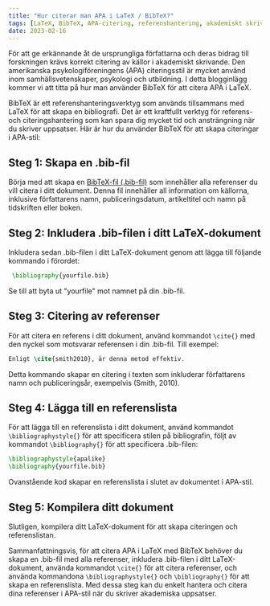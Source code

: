 ```yaml
---
title: "Hur citerar man APA i LaTeX / BibTeX?"
tags: [LaTeX, BibTeX, APA-citering, referenshantering, akademiskt skrivande]
date: 2023-02-16
---
```


För att ge erkännande åt de ursprungliga författarna och deras bidrag till forskningen krävs korrekt citering av källor i akademiskt skrivande. Den amerikanska psykologiföreningens (APA) citeringsstil är mycket använd inom samhällsvetenskaper, psykologi och utbildning. I detta blogginlägg kommer vi att titta på hur man använder BibTeX för att citera APA i LaTeX.

BibTeX är ett referenshanteringsverktyg som används tillsammans med LaTeX för att skapa en bibliografi. Det är ett kraftfullt verktyg för referens- och citeringshantering som kan spara dig mycket tid och ansträngning när du skriver uppsatser. Här är hur du använder BibTeX för att skapa citeringar i APA-stil:


<CiteDrive />

## Steg 1: Skapa en .bib-fil

Börja med att skapa en [BibTeX-fil (.bib-fil)](/) som innehåller alla referenser du vill citera i ditt dokument. Denna fil innehåller all information om källorna, inklusive författarens namn, publiceringsdatum, artikeltitel och namn på tidskriften eller boken.

## Steg 2: Inkludera .bib-filen i ditt LaTeX-dokument

Inkludera sedan .bib-filen i ditt LaTeX-dokument genom att lägga till följande kommando i förordet:

```latex
 \bibliography{yourfile.bib}
```
Se till att byta ut "yourfile" mot namnet på din .bib-fil.

## Steg 3: Citering av referenser

För att citera en referens i ditt dokument, använd kommandot `\cite{}` med den nyckel som motsvarar referensen i din .bib-fil. Till exempel:

```latex
Enligt \cite{smith2010}, är denna metod effektiv.
```

Detta kommando skapar en citering i texten som inkluderar författarens namn och publiceringsår, exempelvis (Smith, 2010).

## Steg 4: Lägga till en referenslista

För att lägga till en referenslista i ditt dokument, använd kommandot `\bibliographystyle{}` för att specificera stilen på bibliografin, följt av kommandot `\bibliography{}` för att specificera .bib-filen:

```latex
\bibliographystyle{apalike} 
\bibliography{yourfile.bib}
```
Ovanstående kod skapar en referenslista i slutet av dokumentet i APA-stil.

## Steg 5: Kompilera ditt dokument

Slutligen, kompilera ditt LaTeX-dokument för att skapa citeringen och referenslistan.

Sammanfattningsvis, för att citera APA i LaTeX med BibTeX behöver du skapa en .bib-fil med alla referenser, inkludera .bib-filen i ditt LaTeX-dokument, använda kommandot `\cite{}` för att citera referenser, och använda kommandona `\bibliographystyle{}` och `\bibliography{}` för att skapa en referenslista. Med dessa steg kan du enkelt hantera och citera dina referenser i APA-stil när du skriver akademiska uppsatser.
